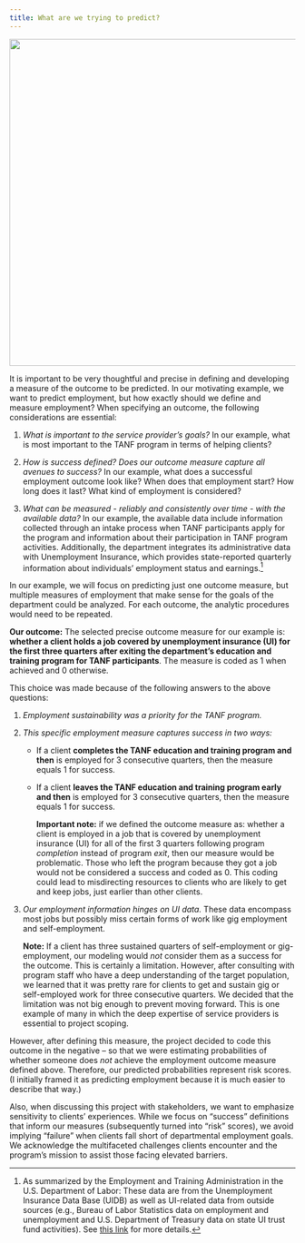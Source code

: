 ```yaml
---
title: What are we trying to predict?
---
```


![](images/shutterstock_workers.png){width="6in"}

It is important to be very thoughtful and precise in defining and developing a measure of the outcome to be predicted. In our motivating example, we want to predict employment, but how exactly should we define and measure employment? When specifying an outcome, the following considerations are essential:

1.  *What is important to the service provider's goals?* In our example, what is most important to the TANF program in terms of helping clients?

2.  *How is success defined? Does our outcome measure capture all avenues to success?* In our example, what does a successful employment outcome look like? When does that employment start? How long does it last? What kind of employment is considered?

3.  *What can be measured - reliably and consistently over time - with the available data?* In our example, the available data include information collected through an intake process when TANF participants apply for the program and information about their participation in TANF program activities. Additionally, the department integrates its administrative data with Unemployment Insurance, which provides state-reported quarterly information about individuals' employment status and earnings.[^1]

[^1]: As summarized by the Employment and Training Administration in the U.S. Department of Labor: These data are from the Unemployment Insurance Data Base (UIDB) as well as UI-related data from outside sources (e.g., Bureau of Labor Statistics data on employment and unemployment and U.S. Department of Treasury data on state UI trust fund activities). See [this link](https://edd.ca.gov/en/newsroom/facts-and-stats/dashboard/) for more details.

In our example, we will focus on predicting just one outcome measure, but multiple measures of employment that make sense for the goals of the department could be analyzed. For each outcome, the analytic procedures would need to be repeated. 

**Our outcome:** The selected precise outcome measure for our example is: **whether a client holds a job covered by unemployment insurance (UI) for the first three quarters after exiting the department's education and training program for TANF participants**. The measure is coded as 1 when achieved and 0 otherwise.

This choice was made because of the following answers to the above questions:

1.  *Employment sustainability was a priority for the TANF program.*

2.  *This specific employment measure captures success in two ways:*

    -   If a client **completes the TANF education and training program and then** is employed for 3 consecutive quarters, then the measure equals 1 for success.

    -   If a client **leaves the TANF education and training program early and then** is employed for 3 consecutive quarters, then the measure equals 1 for success.

        **Important note:** if we defined the outcome measure as: whether a client is employed in a job that is covered by unemployment insurance (UI) for all of the first 3 quarters following program *completion* instead of program *exit*, then our measure would be problematic. Those who left the program because they got a job would not be considered a success and coded as 0. This coding could lead to misdirecting resources to clients who are likely to get and keep jobs, just earlier than other clients.

3.  *Our employment information hinges on UI data.* These data encompass most jobs but possibly miss certain forms of work like gig employment and self-employment.

    **Note:** If a client has three sustained quarters of self-employment or gig-employment, our modeling would *not* consider them as a success for the outcome. This is certainly a limitation. However, after consulting with program staff who have a deep understanding of the target population, we learned that it was pretty rare for clients to get and sustain gig or self-employed work for three consecutive quarters. We decided that the limitation was not big enough to prevent moving forward. This is one example of many in which the deep expertise of service providers is essential to project scoping.

However, after defining this measure, the project decided to code this outcome in the negative -- so that we were estimating probabilities of whether someone does *not* achieve the employment outcome measure defined above. Therefore, our predicted probabilities represent risk scores. (I initially framed it as predicting employment because it is much easier to describe that way.)

Also, when discussing this project with stakeholders, we want to emphasize sensitivity to clients' experiences. While we focus on "success" definitions that inform our measures (subsequently turned into "risk" scores), we avoid implying "failure" when clients fall short of departmental employment goals. We acknowledge the multifaceted challenges clients encounter and the program's mission to assist those facing elevated barriers.

